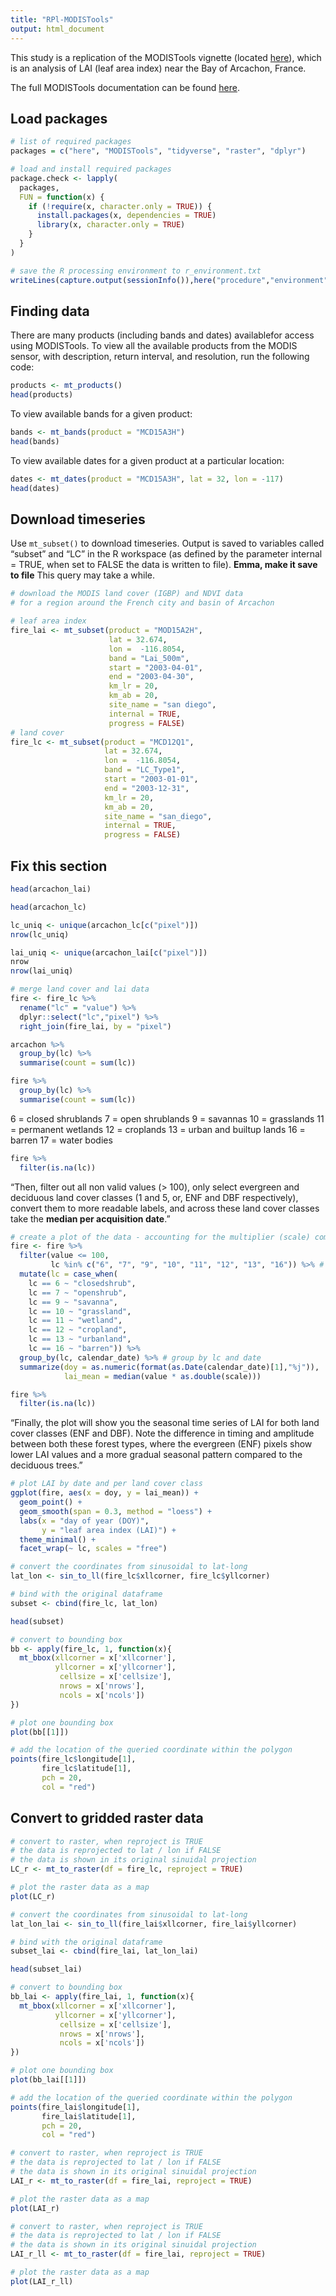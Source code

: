 ```yaml
---
title: "RPl-MODISTools"
output: html_document
---
```

This study is a replication of the MODISTools vignette (located [here](https://cran.r-project.org/web/packages/MODISTools/vignettes/modistools-vignette.html)), which is an analysis of LAI (leaf area index) near the Bay of Arcachon, France.

The full MODISTools documentation can be found [here](https://cran.r-project.org/web/packages/MODISTools/MODISTools.pdf).

## Load packages
```r
# list of required packages
packages = c("here", "MODISTools", "tidyverse", "raster", "dplyr")

# load and install required packages
package.check <- lapply(
  packages,
  FUN = function(x) {
    if (!require(x, character.only = TRUE)) {
      install.packages(x, dependencies = TRUE)
      library(x, character.only = TRUE)
    }
  }
)

# save the R processing environment to r_environment.txt
writeLines(capture.output(sessionInfo()),here("procedure","environment","r_environment.txt"))

```

## Finding data

There are many products (including bands and dates) availablefor access using MODISTools. To view all the available products from the MODIS sensor, with description, return interval, and resolution, run the following code:
```r
products <- mt_products()
head(products)
```
To view available bands for a given product:
```r
bands <- mt_bands(product = "MCD15A3H")
head(bands)
```
To view available dates for a given product at a particular location:
```r
dates <- mt_dates(product = "MCD15A3H", lat = 32, lon = -117)
head(dates)
```

## Download timeseries
Use `mt_subset()` to download timeseries. 
Output is saved to variables called "subset" and "LC" in the R workspace  (as defined by the parameter internal = TRUE, when set to FALSE the data is written to file).
**Emma, make it save to file**
This query may take a while.
```r
# download the MODIS land cover (IGBP) and NDVI data
# for a region around the French city and basin of Arcachon

# leaf area index
fire_lai <- mt_subset(product = "MOD15A2H",
                      lat = 32.674,
                      lon =  -116.8054,
                      band = "Lai_500m",
                      start = "2003-04-01",
                      end = "2003-04-30",
                      km_lr = 20,
                      km_ab = 20,
                      site_name = "san diego",
                      internal = TRUE,
                      progress = FALSE)
# land cover
fire_lc <- mt_subset(product = "MCD12Q1",
                     lat = 32.674,
                     lon =  -116.8054,
                     band = "LC_Type1",
                     start = "2003-01-01",
                     end = "2003-12-31",
                     km_lr = 20,
                     km_ab = 20,
                     site_name = "san_diego",
                     internal = TRUE,
                     progress = FALSE)
```


## Fix this section
```r
head(arcachon_lai)
```

```r
head(arcachon_lc)
```

```r
lc_uniq <- unique(arcachon_lc[c("pixel")])
nrow(lc_uniq)
```
```r
lai_uniq <- unique(arcachon_lai[c("pixel")])
nrow
nrow(lai_uniq)
```




```r
# merge land cover and lai data
fire <- fire_lc %>%
  rename("lc" = "value") %>%
  dplyr::select("lc","pixel") %>%
  right_join(fire_lai, by = "pixel")
```

```r
arcachon %>%
  group_by(lc) %>% 
  summarise(count = sum(lc))
```

```r
fire %>%
  group_by(lc) %>% 
  summarise(count = sum(lc))
```
6 = closed shrublands
7 = open shrublands
9 = savannas
10 = grasslands
11 = permanent wetlands
12 = croplands
13 = urban and builtup lands
16 = barren
17 = water bodies

```r
fire %>% 
  filter(is.na(lc))
```


"Then, filter out all non valid values (> 100), only select evergreen and deciduous land cover classes (1 and 5, or, ENF and DBF respectively), convert them to more readable labels, and across these land cover classes take the **median per acquisition date**."

```r
# create a plot of the data - accounting for the multiplier (scale) component
fire <- fire %>%
  filter(value <= 100,
         lc %in% c("6", "7", "9", "10", "11", "12", "13", "16")) %>% # retain everything but fill values
  mutate(lc = case_when(
    lc == 6 ~ "closedshrub",
    lc == 7 ~ "openshrub",
    lc == 9 ~ "savanna",
    lc == 10 ~ "grassland",
    lc == 11 ~ "wetland",
    lc == 12 ~ "cropland",
    lc == 13 ~ "urbanland",
    lc == 16 ~ "barren")) %>% 
  group_by(lc, calendar_date) %>% # group by lc and date
  summarize(doy = as.numeric(format(as.Date(calendar_date)[1],"%j")),
            lai_mean = median(value * as.double(scale)))
```

```r
fire %>% 
  filter(is.na(lc))
```
"Finally, the plot will show you the seasonal time series of LAI for both land cover classes (ENF and DBF). Note the difference in timing and amplitude between both these forest types, where the evergreen (ENF) pixels show lower LAI values and a more gradual seasonal pattern compared to the deciduous trees."

```r
# plot LAI by date and per land cover class
ggplot(fire, aes(x = doy, y = lai_mean)) +
  geom_point() +
  geom_smooth(span = 0.3, method = "loess") +
  labs(x = "day of year (DOY)",
       y = "leaf area index (LAI)") +
  theme_minimal() +
  facet_wrap(~ lc, scales = "free")
```
```r
# convert the coordinates from sinusoidal to lat-long
lat_lon <- sin_to_ll(fire_lc$xllcorner, fire_lc$yllcorner)

# bind with the original dataframe
subset <- cbind(fire_lc, lat_lon)

head(subset)

```

```r
# convert to bounding box
bb <- apply(fire_lc, 1, function(x){
  mt_bbox(xllcorner = x['xllcorner'],
          yllcorner = x['yllcorner'],
           cellsize = x['cellsize'],
           nrows = x['nrows'],
           ncols = x['ncols'])
})

# plot one bounding box
plot(bb[[1]])

# add the location of the queried coordinate within the polygon
points(fire_lc$longitude[1],
       fire_lc$latitude[1],
       pch = 20,
       col = "red")
```

## Convert to gridded raster data
```r
# convert to raster, when reproject is TRUE
# the data is reprojected to lat / lon if FALSE
# the data is shown in its original sinuidal projection
LC_r <- mt_to_raster(df = fire_lc, reproject = TRUE)

# plot the raster data as a map
plot(LC_r)
```
```r
# convert the coordinates from sinusoidal to lat-long
lat_lon_lai <- sin_to_ll(fire_lai$xllcorner, fire_lai$yllcorner)

# bind with the original dataframe
subset_lai <- cbind(fire_lai, lat_lon_lai)

head(subset_lai)
```

```r
# convert to bounding box
bb_lai <- apply(fire_lai, 1, function(x){
  mt_bbox(xllcorner = x['xllcorner'],
          yllcorner = x['yllcorner'],
           cellsize = x['cellsize'],
           nrows = x['nrows'],
           ncols = x['ncols'])
})

# plot one bounding box
plot(bb_lai[[1]])

# add the location of the queried coordinate within the polygon
points(fire_lai$longitude[1],
       fire_lai$latitude[1],
       pch = 20,
       col = "red")
```

```r
# convert to raster, when reproject is TRUE
# the data is reprojected to lat / lon if FALSE
# the data is shown in its original sinuidal projection
LAI_r <- mt_to_raster(df = fire_lai, reproject = TRUE)

# plot the raster data as a map
plot(LAI_r)
```
```r
# convert to raster, when reproject is TRUE
# the data is reprojected to lat / lon if FALSE
# the data is shown in its original sinuidal projection
LAI_r_ll <- mt_to_raster(df = fire_lai, reproject = TRUE)

# plot the raster data as a map
plot(LAI_r_ll)
```
